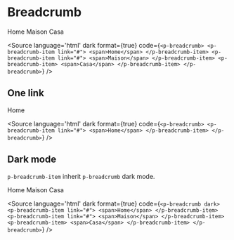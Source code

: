 
<Meta title="Components/Breadcrumb/Overview" />

# Breadcrumb

<p-breadcrumb>
    <p-breadcrumb-item link="#">
        <span>Home</span>
    </p-breadcrumb-item>
    <p-breadcrumb-item link="#">
        <span>Maison</span>
    </p-breadcrumb-item>
    <p-breadcrumb-item>
        <span>Casa</span>
    </p-breadcrumb-item>
</p-breadcrumb>

<Source language='html' dark format={true} code={`
<p-breadcrumb>
    <p-breadcrumb-item link="#">
        <span>Home</span>
    </p-breadcrumb-item>
    <p-breadcrumb-item link="#">
        <span>Maison</span>
    </p-breadcrumb-item>
    <p-breadcrumb-item>
        <span>Casa</span>
    </p-breadcrumb-item>
</p-breadcrumb>
`} />

## One link

<p-breadcrumb>
    <p-breadcrumb-item link="#">
        <span>Home</span>
    </p-breadcrumb-item>
</p-breadcrumb>

<Source language='html' dark format={true} code={`
<p-breadcrumb>
    <p-breadcrumb-item link="#">
        <span>Home</span>
    </p-breadcrumb-item>
</p-breadcrumb>
`} />

## Dark mode

`p-breadcrumb-item` inherit `p-breadcrumb` dark mode.

<div style={{padding: '10px', boxSizing: "border-box", width: "100%", background: "#41403e"}}>
    <p-breadcrumb dark>
        <p-breadcrumb-item link="#">
            <span>Home</span>
        </p-breadcrumb-item>
        <p-breadcrumb-item link="#">
            <span>Maison</span>
        </p-breadcrumb-item>
        <p-breadcrumb-item>
            <span>Casa</span>
        </p-breadcrumb-item>
    </p-breadcrumb>
</div>

<Source language='html' dark format={true} code={`
<p-breadcrumb dark>
    <p-breadcrumb-item link="#">
        <span>Home</span>
    </p-breadcrumb-item>
    <p-breadcrumb-item link="#">
        <span>Maison</span>
    </p-breadcrumb-item>
    <p-breadcrumb-item>
        <span>Casa</span>
    </p-breadcrumb-item>
</p-breadcrumb>
`} />